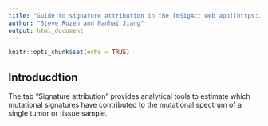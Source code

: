 ```yaml
---
title: "Guide to signature attribution in the [mSigAct web app](https://msigact.ai)"
author: "Steve Rozen and Nanhai Jiang"
output: html_document
---
```


```r
knitr::opts_chunk$set(echo = TRUE)
```

## Introducdtion

The tab "Signature attribution" 
provides analytical tools to estimate which mutational
signatures have contributed to the mutational
spectrum of a single tumor or tissue sample.


